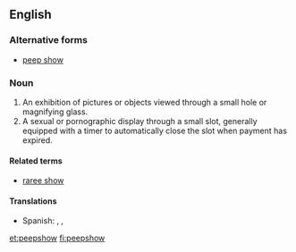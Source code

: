 ==English==

===Alternative forms===
* [[peep show]]

===Noun===
{{en-noun}}
{{wikipedia}}

# An exhibition of pictures or objects viewed through a small hole or magnifying glass.
# A sexual or pornographic display through a small slot, generally equipped with a timer to automatically close the slot when payment has expired.

====Related terms====
* [[raree show]]

====Translations====
{{trans-top|exhibition}}
{{trans-mid}}
{{trans-bottom}}

{{trans-top|sex show}}
{{trans-mid}}
* Spanish: {{t|es|peepshow|m}}, {{t|es|mundonuevo|m}}, {{t|es|espectáculo sicalíptico|m}}
{{trans-bottom}}

[[et:peepshow]]
[[fi:peepshow]]